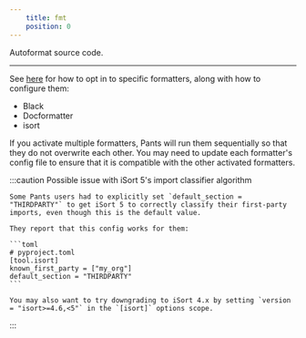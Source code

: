 ```yaml
---
    title: fmt
    position: 0
---
```


Autoformat source code.

---

See [here](doc:python-linters-and-formatters) for how to opt in to specific formatters, along with how to configure them:

- Black
- Docformatter
- isort

If you activate multiple formatters, Pants will run them sequentially so that they do not overwrite each other. You may need to update each formatter's config file to ensure that it is compatible with the other activated formatters.

:::caution Possible issue with iSort 5's import classifier algorithm

    Some Pants users had to explicitly set `default_section = "THIRDPARTY"` to get iSort 5 to correctly classify their first-party imports, even though this is the default value.

    They report that this config works for them:

    ```toml
    # pyproject.toml
    [tool.isort]
    known_first_party = ["my_org"]
    default_section = "THIRDPARTY"
    ```

    You may also want to try downgrading to iSort 4.x by setting `version = "isort>=4.6,<5"` in the `[isort]` options scope.

:::

